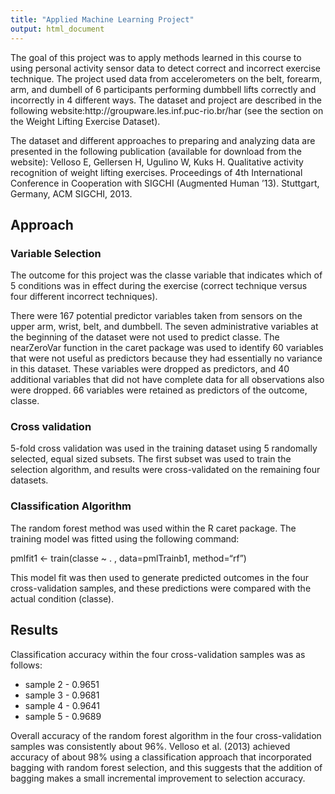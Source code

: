 ```yaml
---
title: "Applied Machine Learning Project"
output: html_document
---
```


The goal of this project was to apply methods learned in this course to using personal activity sensor data to detect correct and incorrect exercise technique. The project used data from accelerometers on the belt, forearm, arm, and dumbell of 6 participants performing dumbbell lifts correctly and incorrectly in 4 different ways. The dataset and project are described in the following website:http://groupware.les.inf.puc-rio.br/har (see the section on the Weight Lifting Exercise Dataset).   

The dataset and different approaches to preparing and analyzing data are presented in the following publication (available for download from the website): Velloso E, Gellersen H, Ugulino W, Kuks H. Qualitative activity recognition of weight lifting exercises. Proceedings of 4th International Conference in Cooperation with SIGCHI (Augmented Human '13). Stuttgart, Germany, ACM SIGCHI, 2013. 

## Approach

### Variable Selection

The outcome for this project was the classe variable that indicates which of 5 conditions was in effect during the exercise (correct technique versus four different incorrect techniques). 

There were 167 potential predictor variables taken from sensors on the upper arm, wrist, belt, and dumbbell. The seven administrative variables at the beginning of the dataset were not used to predict classe. The nearZeroVar function in the caret package was used to identify 60 variables that were not useful as predictors because they had essentially no variance in this dataset. These variables were dropped as predictors, and 40 additional variables that did not have complete data for all observations also were dropped. 66 variables were retained as predictors of the outcome, classe.

### Cross validation

5-fold cross validation was used in the training dataset using 5 randomally selected, equal sized subsets. The first subset was used to train the selection algorithm, and results were cross-validated on the remaining four datasets.

### Classification Algorithm

The random forest method was used within the R caret package. The training model was fitted using the following command:

pmlfit1 <- train(classe ~ . , data=pmlTrainb1, method="rf")

This model fit was then used to generate predicted outcomes in the four cross-validation samples, and these predictions were compared with the actual condition (classe).

## Results

Classification accuracy within the four cross-validation samples was as follows:

-   sample 2 - 0.9651
-   sample 3 - 0.9681
-   sample 4 - 0.9641
-   sample 5 - 0.9689

Overall accuracy of the random forest algorithm in the four cross-validation samples was consistently about 96%. Velloso et al. (2013) achieved accuracy of about 98% using a classification approach that incorporated bagging with random forest selection, and this suggests that the addition of bagging makes a small incremental improvement to selection accuracy.






